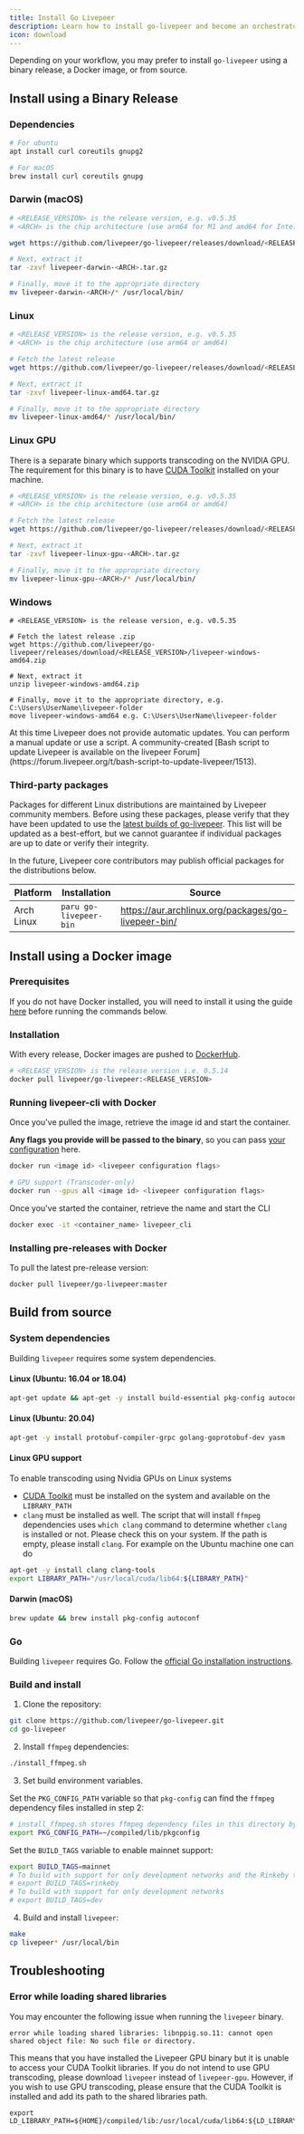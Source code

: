 ```yaml
---
title: Install Go Livepeer
description: Learn how to install go-livepeer and become an orchestrator
icon: download
---
```


Depending on your workflow, you may prefer to install `go-livepeer` using a
binary release, a Docker image, or from source.

## Install using a Binary Release

### Dependencies

```bash
# For ubuntu
apt install curl coreutils gnupg2

# For macOS
brew install curl coreutils gnupg
```

### Darwin (macOS)

```bash
# <RELEASE_VERSION> is the release version, e.g. v0.5.35
# <ARCH> is the chip architecture (use arm64 for M1 and amd64 for Intel)

wget https://github.com/livepeer/go-livepeer/releases/download/<RELEASE_VERSION>/livepeer-darwin-<ARCH>.tar.gz

# Next, extract it
tar -zxvf livepeer-darwin-<ARCH>.tar.gz

# Finally, move it to the appropriate directory
mv livepeer-darwin-<ARCH>/* /usr/local/bin/
```

### Linux

```bash
# <RELEASE_VERSION> is the release version, e.g. v0.5.35
# <ARCH> is the chip architecture (use arm64 or amd64)

# Fetch the latest release
wget https://github.com/livepeer/go-livepeer/releases/download/<RELEASE_VERSION>/livepeer-linux-<ARCH>.tar.gz

# Next, extract it
tar -zxvf livepeer-linux-amd64.tar.gz

# Finally, move it to the appropriate directory
mv livepeer-linux-amd64/* /usr/local/bin/
```

### Linux GPU

There is a separate binary which supports transcoding on the NVIDIA GPU. The requirement for this binary is to have [CUDA Toolkit](https://developer.nvidia.com/cuda-toolkit) installed on your machine.

```bash
# <RELEASE_VERSION> is the release version, e.g. v0.5.35
# <ARCH> is the chip architecture (use arm64 or amd64)

# Fetch the latest release
wget https://github.com/livepeer/go-livepeer/releases/download/<RELEASE_VERSION>/livepeer-linux-gpu-<ARCH>.tar.gz

# Next, extract it
tar -zxvf livepeer-linux-gpu-<ARCH>.tar.gz

# Finally, move it to the appropriate directory
mv livepeer-linux-gpu-<ARCH>/* /usr/local/bin/
```

### Windows

```shell
# <RELEASE_VERSION> is the release version, e.g. v0.5.35

# Fetch the latest release .zip
wget https://github.com/livepeer/go-livepeer/releases/download/<RELEASE_VERSION>/livepeer-windows-amd64.zip

# Next, extract it
unzip livepeer-windows-amd64.zip

# Finally, move it to the appropriate directory, e.g. C:\Users\UserName\livepeer-folder
move livepeer-windows-amd64 e.g. C:\Users\UserName\livepeer-folder
```

<Info>
  At this time Livepeer does not provide automatic updates. You can perform a
  manual update or use a script. A community-created [Bash script to update
  Livepeer is available on the livepeer
  Forum](https://forum.livepeer.org/t/bash-script-to-update-livepeer/1513).
</Info>

### Third-party packages

Packages for different Linux distributions are maintained by Livepeer
community members. Before using these packages, please verify that
they have been updated to use the [latest builds of
go-livepeer](https://github.com/livepeer/go-livepeer/releases). This
list will be updated as a best-effort, but we cannot guarantee if
individual packages are up to date or verify their integrity.

In the future, Livepeer core contributors may publish official
packages for the distributions below.

| Platform   | Installation           | Source                                              |
| ---------- | ---------------------- | --------------------------------------------------- |
| Arch Linux | `paru go-livepeer-bin` | https://aur.archlinux.org/packages/go-livepeer-bin/ |

## Install using a Docker image

### Prerequisites

If you do not have Docker installed, you will need to install it using the guide
[here](https://docs.docker.com/get-docker/) before running the commands below.

### Installation

With every release, Docker images are pushed to
[DockerHub](https://hub.docker.com/r/livepeer/go-livepeer).

```bash
# <RELEASE_VERSION> is the release version i.e. 0.5.14
docker pull livepeer/go-livepeer:<RELEASE_VERSION>
```

### Running livepeer-cli with Docker

Once you've pulled the image, retrieve the image id and start the container.

**Any flags you provide will be passed to the binary**, so you can pass [your configuration](/installation/configuring-livepeer) here.

```bash
docker run <image id> <livepeer configuration flags>

# GPU support (Transcoder-only)
docker run --gpus all <image id> <livepeer configuration flags>
```

Once you've started the container, retrieve the name and start the CLI

```bash
docker exec -it <container_name> livepeer_cli
```

### Installing pre-releases with Docker

To pull the latest pre-release version:

```bash
docker pull livepeer/go-livepeer:master
```

## Build from source

### System dependencies

Building `livepeer` requires some system dependencies.

#### Linux (Ubuntu: 16.04 or 18.04)

```bash
apt-get update && apt-get -y install build-essential pkg-config autoconf git curl yasm
```

#### Linux (Ubuntu: 20.04)

```bash
apt-get -y install protobuf-compiler-grpc golang-goprotobuf-dev yasm
```

#### Linux GPU support

To enable transcoding using Nvidia GPUs on Linux systems

- [CUDA Toolkit](https://developer.nvidia.com/cuda-toolkit) must be installed on the system and available on the `LIBRARY_PATH`
- `clang` must be installed as well. The script that will install `ffmpeg` dependencies uses `which clang` command to determine whether `clang` is installed or not. Please check this on your system. If the path is empty, please install `clang`. For example on the Ubuntu machine one can do

```bash
apt-get -y install clang clang-tools
export LIBRARY_PATH="/usr/local/cuda/lib64:${LIBRARY_PATH}"
```

#### Darwin (macOS)

```bash
brew update && brew install pkg-config autoconf
```

### Go

Building `livepeer` requires Go. Follow the
[official Go installation instructions](https://golang.org/doc/install).

### Build and install

1. Clone the repository:

```bash
git clone https://github.com/livepeer/go-livepeer.git
cd go-livepeer
```

2. Install `ffmpeg` dependencies:

```bash
./install_ffmpeg.sh
```

3. Set build environment variables.

Set the `PKG_CONFIG_PATH` variable so that `pkg-config` can find the `ffmpeg`
dependency files installed in step 2:

```bash
# install_ffmpeg.sh stores ffmpeg dependency files in this directory by default
export PKG_CONFIG_PATH=~/compiled/lib/pkgconfig
```

Set the `BUILD_TAGS` variable to enable mainnet support:

```bash
export BUILD_TAGS=mainnet
# To build with support for only development networks and the Rinkeby test network
# export BUILD_TAGS=rinkeby
# To build with support for only development networks
# export BUILD_TAGS=dev
```

4. Build and install `livepeer`:

```bash
make
cp livepeer* /usr/local/bin
```

## Troubleshooting


### Error while loading shared libraries

You may encounter the following issue when running the `livepeer` binary.

```
error while loading shared libraries: libnppig.so.11: cannot open shared object file: No such file or directory.
```

This means that you have installed the Livepeer GPU binary but it is unable to access your CUDA Toolkit libraries. If you do not intend to use GPU transcoding, please download `livepeer` instead of `livepeer-gpu`. However, if you wish to use GPU transcoding, please ensure that the CUDA Toolkit is installed and add its path to the shared libraries path.

```
export LD_LIBRARY_PATH=${HOME}/compiled/lib:/usr/local/cuda/lib64:${LD_LIBRARY_PATH}
```
